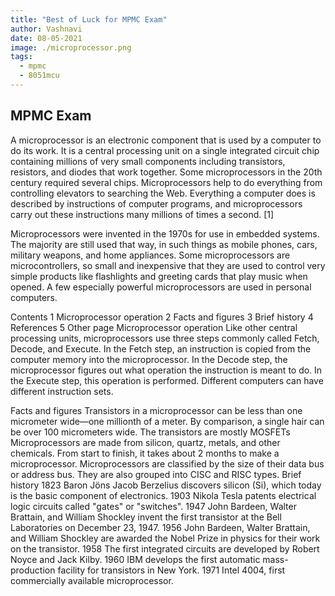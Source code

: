 ```yaml
---
title: "Best of Luck for MPMC Exam"
author: Vashnavi
date: 08-05-2021
image: ./microprocessor.png
tags:
  - mpmc
  - 8051mcu
---
```


## MPMC Exam

A microprocessor is an electronic component that is used by a computer to do its work. It is a central processing unit on a single integrated circuit chip containing millions of very small components including transistors, resistors, and diodes that work together. Some microprocessors in the 20th century required several chips. Microprocessors help to do everything from controlling elevators to searching the Web. Everything a computer does is described by instructions of computer programs, and microprocessors carry out these instructions many millions of times a second. [1]

Microprocessors were invented in the 1970s for use in embedded systems. The majority are still used that way, in such things as mobile phones, cars, military weapons, and home appliances. Some microprocessors are microcontrollers, so small and inexpensive that they are used to control very simple products like flashlights and greeting cards that play music when opened. A few especially powerful microprocessors are used in personal computers.

Contents
1 Microprocessor operation
2 Facts and figures
3 Brief history
4 References
5 Other page
Microprocessor operation
Like other central processing units, microprocessors use three steps commonly called Fetch, Decode, and Execute. In the Fetch step, an instruction is copied from the computer memory into the microprocessor. In the Decode step, the microprocessor figures out what operation the instruction is meant to do. In the Execute step, this operation is performed. Different computers can have different instruction sets.

Facts and figures
Transistors in a microprocessor can be less than one micrometer wide—one millionth of a meter. By comparison, a single hair can be over 100 micrometers wide.
The transistors are mostly MOSFETs
Microprocessors are made from silicon, quartz, metals, and other chemicals.
From start to finish, it takes about 2 months to make a microprocessor.
Microprocessors are classified by the size of their data bus or address bus. They are also grouped into CISC and RISC types.
Brief history
1823 Baron Jöns Jacob Berzelius discovers silicon (Si), which today is the basic component of electronics.
1903 Nikola Tesla patents electrical logic circuits called "gates" or "switches".
1947 John Bardeen, Walter Brattain, and William Shockley invent the first transistor at the Bell Laboratories on December 23, 1947.
1956 John Bardeen, Walter Brattain, and William Shockley are awarded the Nobel Prize in physics for their work on the transistor.
1958 The first integrated circuits are developed by Robert Noyce and Jack Kilby.
1960 IBM develops the first automatic mass-production facility for transistors in New York.
1971 Intel 4004, first commercially available microprocessor.
